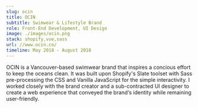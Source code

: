 ```yaml
---
slug: ocin
title: OCIN
subtitle: Swimwear & Lifestyle Brand
role: Front-End Development, UI Design
image: ./images/ocin.png
stack: shopify,vue,sass
url: //www.ocin.co/
timeline: May 2018 - August 2018
---
```


OCIN is a Vancouver-based swimwear brand that inspires a concious effort to keep the oceans clean. It was built upon Shopify's Slate toolset with Sass pre-processing the CSS and Vanilla JavaScript for the simple interactivity. I worked closely with the brand creator and a sub-contracted UI designer to create a web experience that conveyed the brand‘s identity while remaining user-friendly.
